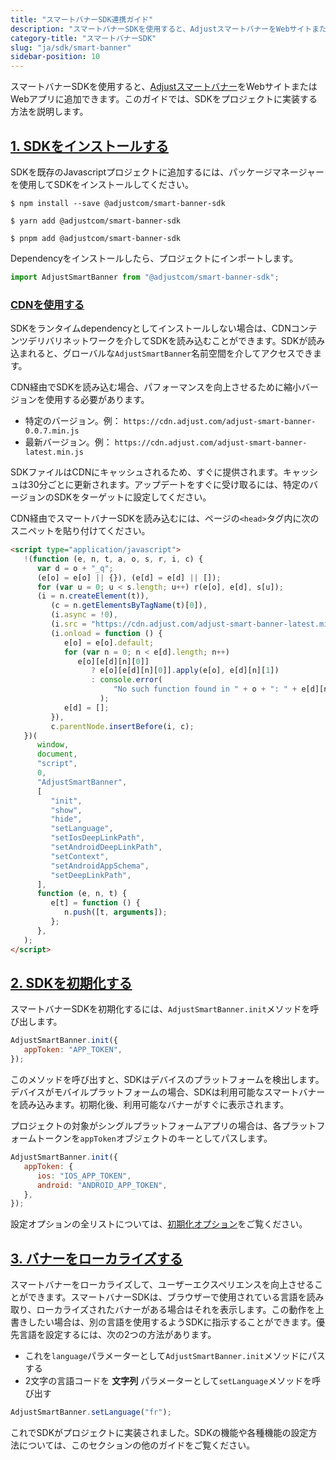 ```yaml
---
title: "スマートバナーSDK連携ガイド"
description: "スマートバナーSDKを使用すると、AdjustスマートバナーをWebサイトまたはWebアプリに追加できます。"
category-title: "スマートバナーSDK"
slug: "ja/sdk/smart-banner"
sidebar-position: 10
---
```


スマートバナーSDKを使用すると、[Adjustスマートバナー](https://www.adjust.com/glossary/smart-banners/)をWebサイトまたはWebアプリに追加できます。このガイドでは、SDKをプロジェクトに実装する方法を説明します。

## [1\. SDKをインストールする](1-install-the-sdk)

SDKを既存のJavascriptプロジェクトに追加するには、パッケージマネージャーを使用してSDKをインストールしてください。

<Tabs>
<Tab title="npm">

```console
$ npm install --save @adjustcom/smart-banner-sdk
```

</Tab>
<Tab title="Yarn">

```console
$ yarn add @adjustcom/smart-banner-sdk
```

</Tab>
<Tab title="pnpm">

```console
$ pnpm add @adjustcom/smart-banner-sdk
```

</Tab>
</Tabs>

Dependencyをインストールしたら、プロジェクトにインポートします。

```js
import AdjustSmartBanner from "@adjustcom/smart-banner-sdk";
```

### [CDNを使用する](using-a-cdn)

SDKをランタイムdependencyとしてインストールしない場合は、CDNコンテンツデリバリネットワークを介してSDKを読み込むことができます。SDKが読み込まれると、グローバルな`AdjustSmartBanner`名前空間を介してアクセスできます。

CDN経由でSDKを読み込む場合、パフォーマンスを向上させるために縮小バージョンを使用する必要があります。

-  特定のバージョン。例： `https://cdn.adjust.com/adjust-smart-banner-0.0.7.min.js`
-  最新バージョン。例： `https://cdn.adjust.com/adjust-smart-banner-latest.min.js`

SDKファイルはCDNにキャッシュされるため、すぐに提供されます。キャッシュは30分ごとに更新されます。アップデートをすぐに受け取るには、特定のバージョンのSDKをターゲットに設定してください。

CDN経由でスマートバナーSDKを読み込むには、ページの`<head>`タグ内に次のスニペットを貼り付けてください。

```html
<script type="application/javascript">
   !(function (e, n, t, a, o, s, r, i, c) {
      var d = o + "_q";
      (e[o] = e[o] || {}), (e[d] = e[d] || []);
      for (var u = 0; u < s.length; u++) r(e[o], e[d], s[u]);
      (i = n.createElement(t)),
         (c = n.getElementsByTagName(t)[0]),
         (i.async = !0),
         (i.src = "https://cdn.adjust.com/adjust-smart-banner-latest.min.js"),
         (i.onload = function () {
            e[o] = e[o].default;
            for (var n = 0; n < e[d].length; n++)
               e[o][e[d][n][0]]
                  ? e[o][e[d][n][0]].apply(e[o], e[d][n][1])
                  : console.error(
                       "No such function found in " + o + ": " + e[d][n][0],
                    );
            e[d] = [];
         }),
         c.parentNode.insertBefore(i, c);
   })(
      window,
      document,
      "script",
      0,
      "AdjustSmartBanner",
      [
         "init",
         "show",
         "hide",
         "setLanguage",
         "setIosDeepLinkPath",
         "setAndroidDeepLinkPath",
         "setContext",
         "setAndroidAppSchema",
         "setDeepLinkPath",
      ],
      function (e, n, t) {
         e[t] = function () {
            n.push([t, arguments]);
         };
      },
   );
</script>
```

## [2\. SDKを初期化する](2-initialize-the-sdk)

スマートバナーSDKを初期化するには、`AdjustSmartBanner.init`メソッドを呼び出します。

```js
AdjustSmartBanner.init({
   appToken: "APP_TOKEN",
});
```

このメソッドを呼び出すと、SDKはデバイスのプラットフォームを検出します。デバイスがモバイルプラットフォームの場合、SDKは利用可能なスマートバナーを読み込みます。初期化後、利用可能なバナーがすぐに表示されます。

プロジェクトの対象がシングルプラットフォームアプリの場合は、各プラットフォームトークンを`appToken`オブジェクトのキーとしてパスします。

```js
AdjustSmartBanner.init({
   appToken: {
      ios: "IOS_APP_TOKEN",
      android: "ANDROID_APP_TOKEN",
   },
});
```

<Callout type="note">

設定オプションの全リストについては、[初期化オプション](/en/sdk/smart-banner/init-options)をご覧ください。

</Callout>

## [3\. バナーをローカライズする](3-localize-your-banners)

スマートバナーをローカライズして、ユーザーエクスペリエンスを向上させることができます。スマートバナーSDKは、ブラウザーで使用されている言語を読み取り、ローカライズされたバナーがある場合はそれを表示します。この動作を上書きしたい場合は、別の言語を使用するようSDKに指示することができます。優先言語を設定するには、次の2つの方法があります。

-  これを`language`パラメーターとして`AdjustSmartBanner.init`メソッドにパスする
-  2文字の言語コードを **文字列** パラメーターとして`setLanguage`メソッドを呼び出す

```js
AdjustSmartBanner.setLanguage("fr");
```

これでSDKがプロジェクトに実装されました。SDKの機能や各種機能の設定方法については、このセクションの他のガイドをご覧ください。
